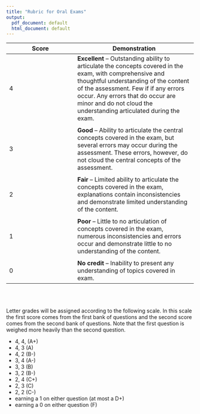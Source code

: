 ```yaml
---
title: "Rubric for Oral Exams"
output:
  pdf_document: default
  html_document: default
---
```


Score   | Demonstration
--------|--------------
4       | __Excellent__ -- Outstanding ability to articulate the concepts covered in the exam, with comprehensive and thoughtful understanding of the content of the assessment. Few if if any errors occur. Any errors that do occur are minor and do not cloud the understanding articulated during the exam.  
        |     
3       | __Good__ -- Ability to articulate the central concepts covered in the exam, but several errors may occur during the assessment. These errors, however, do not cloud the central concepts of the assessment. 
        |    
2       | __Fair__ -- Limited ability to articulate the concepts covered in the exam, explanations contain inconsistencies and demonstrate limited understanding of the content.  
        |    
1       | __Poor__ -- Little to no articulation of concepts covered in the exam, numerous inconsistencies and errors occur and demonstrate little to no understanding of the content. 
        |    
0       | __No credit__ -- Inability to present any understanding of topics covered in exam. 


</br>
</br>

Letter grades will be assigned according to the following scale. In this scale
the first score comes from the first bank of questions and the second
score comes from the second bank of questions. Note that the first question 
is weighed more heavily than the second question. 

- 4, 4, (A+) 
- 4, 3 (A)
- 4, 2 (B-)
- 3, 4 (A-)
- 3, 3 (B)
- 3, 2 (B-)
- 2, 4 (C+)
- 2, 3 (C)
- 2, 2 (C-)
- earning a 1 on either question (at most a D+)
- earning a 0 on either question (F)
